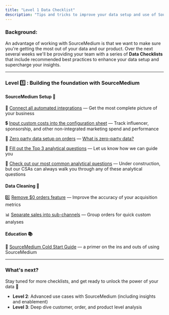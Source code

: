```yaml
---
title: "Level 1 Data Checklist"
description: "Tips and tricks to improve your data setup and use of SourceMedium"
---
```


### **Background:**

An advantage of working with SourceMedium is that we want to make sure you're getting the most out of your data and our product. Over the next several weeks we'll be providing your team with a series of **Data Checklists** that include recommended best practices to enhance your data setup and supercharge your insights. 

---

### **Level 1️⃣ : Building the foundation with SourceMedium**

#### SourceMedium Setup 🦾

🧩 [Connect all automated integrations](/data-inputs/platform-integration-instructions/all-available-integrations) — Get the most complete picture of your business

💲 [Input custom costs into the configuration sheet](/data-inputs/configuration-sheet/how-do-i-include-marketing-spend-through-the-cost-tab-of-the-configuration-sheet) — Track influencer, sponsorship, and other non-integrated marketing spend and performance

👋 [Zero party data setup on orders](/help-center/faq/account-management-faqs/best-practices-in-setting-up-a-post-purchase-hdyhau-survey) — [What is zero-party data?](https://www.the-future-of-commerce.com/2022/03/07/zero-party-data-definition-examples-benefits/)

🤔 [Fill out the Top 3 analytical questions](https://share.hsforms.com/12YlIhvZKSVysSYvnP1mZ7w4j6uk) — Let us know how we can guide you

💭 [Check out our most common analytical questions](/source-medium-university/getting-started/thinking-analytically/common-analytical-questions) — Under construction, but our CSAs can always walk you through any of these analytical questions

#### Data Cleaning 🧹

0️⃣ [Remove \$0 orders feature](/help-center/faq/dashboard-functionality-faqs/what-is-exclude-\$0-feature) — Improve the accuracy of your acquisition metrics

📊 [Separate sales into sub-channels](/data-inputs/configuration-sheet/how-can-i-create-order-channels-and-subchannels) — Group orders for quick custom analyses

#### Education 📚

🥶 [SourceMedium Cold Start Guide](/source-medium-university/getting-started/cold-start/cold-start-guide-home) — a primer on the ins and outs of using SourceMedium

---

### **What's next?**

Stay tuned for more checklists, and get ready to unlock the power of your data 🔐

- **Level 2**: Advanced use cases with SourceMedium (including insights and enablement)
- **Level 3**: Deep dive customer, order, and product level analysis
